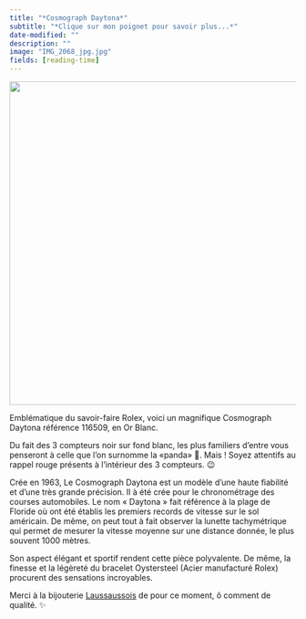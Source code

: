 ```yaml
---
title: "*Cosmograph Daytona*"
subtitle: "*Clique sur mon poignet pour savoir plus...*"
date-modified: ""
description: ""
image: "IMG_2068_jpg.jpg"
fields: [reading-time]
---
```


![](IMG_2068_jpg.jpg){fig-align="center" width="15cm"}

Emblématique du savoir-faire Rolex, voici un magnifique Cosmograph Daytona référence 116509, en Or Blanc.

Du fait des 3 compteurs noir sur fond blanc, les plus familiers d'entre vous penseront à celle que l'on surnomme la «panda» 🐼. Mais ! Soyez attentifs au rappel rouge présents à l'intérieur des 3 compteurs. 😉

Crée en 1963, Le Cosmograph Daytona est un modèle d'une haute fiabilité et d'une très grande précision. Il à été crée pour le chronométrage des courses automobiles. Le nom « Daytona » fait référence à la plage de Floride où ont été établis les premiers records de vitesse sur le sol américain. De même, on peut tout à fait observer la lunette tachymétrique qui permet de mesurer la vitesse moyenne sur une distance donnée, le plus souvent 1000 mètres.

Son aspect élégant et sportif rendent cette pièce polyvalente. De même, la finesse et la légèreté du bracelet Oystersteel (Acier manufacturé Rolex) procurent des sensations incroyables.

Merci à la bijouterie [Laussaussois](https://www.boutiquelesmontres.com/fr/marques/lassaussois) de pour ce moment, ô comment de qualité. ✨
